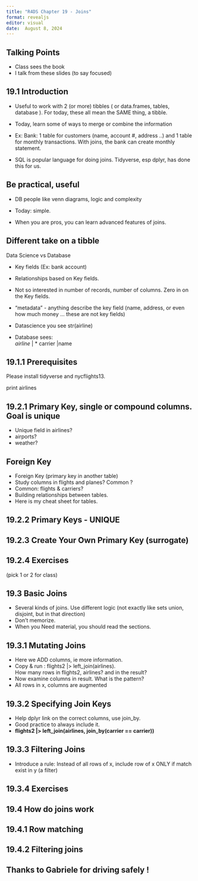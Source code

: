 ```yaml
---
title: "R4DS Chapter 19 - Joins"
format: revealjs
editor: visual
date:  August 8, 2024
---
```


##    Talking Points
  -   Class sees the book
  -   I talk from these slides (to say focused)
  
##    19.1 Introduction

::: incremental
-   Useful to work with 2 (or more) tibbles ( or data.frames, tables, database ). For today, these all mean the SAME thing, a tibble.

-   Today, learn some of ways to merge or combine the information

-   Ex: Bank: 1 table for customers (name, account #, address ..) and 1 table for monthly transactions. With joins, the bank can create monthly statement.

-   SQL is popular language for doing joins. Tidyverse, esp dplyr, has done this for us.

:::

## Be practical, useful

::: incremental
-   DB people like venn diagrams, logic and complexity

-   Today: simple.

-   When you are pros, you can learn advanced features of joins.
:::

## Different take on a tibble

Data Science vs Database

::: incremental
-   Key fields (Ex: bank account)

-   Relationships based on Key fields.

-   Not so interested in number of records, number of columns. Zero in on the Key fields.

-   "metadata" - anything describe the key field (name, address, or even how much money ... these are not key fields)

-    Datascience you see str(airline)

-    Database sees:      
*airline* |  * carrier  |name
:::

## 19.1.1 Prerequisites

Please install tidyverse and nycflights13.

print airlines


## 19.2.1 Primary Key, single or compound columns. Goal is unique
::: incremental
-   Unique field in airlines?
-   airports?
-   weather?
:::

## Foreign Key
::: incremental
-   Foreign Key (primary key in another table)
-   Study columns in flights and planes?   Common ?
-   Common: flights & carriers?
-   Building relationships between tables.
-   Here is my cheat sheet for tables.
:::

## 19.2.2 Primary Keys -  UNIQUE

## 19.2.3 Create Your Own Primary Key (surrogate)

## 19.2.4 Exercises

(pick 1 or 2 for class)

## 19.3 Basic Joins
- Several kinds of joins. Use different logic (not exactly like sets union, disjoint, but in that direction)
- Don't memorize.  
- When you Need material, you should read the sections.


## 19.3.1 Mutating Joins
-   Here we ADD columns, ie more information.
-   Copy & run :   flights2 |> left_join(airlines).  
    How many rows in flights2, airlines?  and in the result?
-   Now examine columns in result.  What is the pattern?
-  All rows in x, columns are augmented 

## 19.3.2 Specifying Join Keys 
-  Help dplyr link on the correct columns, use join_by.
-  Good practice to always include it.
-  **flights2 |> left_join(airlines, join_by(carrier == carrier))**

## 19.3.3 Filtering Joins
-   Introduce a rule:  Instead of all rows of x, include row of x ONLY if match exist in y  (a filter) 

## 19.3.4 Exercises

## 19.4 How do joins work
## 19.4.1 Row matching
## 19.4.2 Filtering joins

## Thanks to Gabriele for driving safely !
